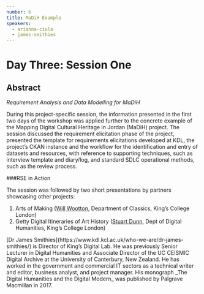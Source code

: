 ```yaml
---
number: 6
title: MaDiH Example
speakers:
  - arianna-ciula
  - james-smithies
---
```


# Day Three: Session One

## Abstract

_Requirement Analysis and Data Modelling for MaDiH_

During this project-specific session, the information presented in the first two
days of the workshop was applied further to the concrete example of the Mapping
Digital Cultural Heritage in Jordan (MaDiH) project. The session discussed the
requirement elicitation phase of the project, presented the template for
requirements elicitations developed at KDL, the project’s CKAN instance and the
workflow for the identification and entry of datasets and resources, with
reference to supporting techniques, such as interview template and diary/log,
and standard SDLC operational methods, such as the review process.

###RSE in Action

The session was followed by two short presentations by partners showcasing other
projects:

1. Arts of Making ([Will Wootton](https://www.kcl.ac.uk/people/will-wootton),
   Department of Classics, King’s College London)
2. Getty Digital Itineraries of Art History
   ([Stuart Dunn](https://www.kcl.ac.uk/people/stuart-dunn), Dept of Digital
   Humanities, King’s College London)

<Download download="docs/3.1-MaDiH_Example.pdf" />
<Speakers>
<Speaker speaker="james-smithies">
[Dr James Smithies](https://www.kdl.kcl.ac.uk/who-we-are/dr-james-smithies/) is
Director of King’s Digital Lab. He was previously Senior Lecturer in Digital
Humanities and Associate Director of the UC CEISMIC Digital Archive at the
University of Canterbury, New Zealand. He has worked in the government and
commercial IT sectors as a technical writer and editor, business analyst, and
project manager. His monograph _The Digital Humanities and the Digital Modern_
was published by Palgrave Macmillan in 2017.
</Speaker>
</Speakers>
